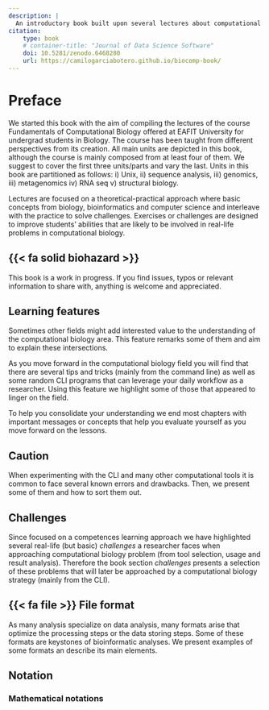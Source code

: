 ```yaml
---
description: | 
  An introductory book built upon several lectures about computational biology.
citation:
    type: book
    # container-title: "Journal of Data Science Software"
    doi: 10.5281/zenodo.6468280
    url: https://camilogarciabotero.github.io/biocomp-book/
---
```

# Preface {.unnumbered}

We started this book with the aim of compiling the lectures of the course Fundamentals of Computational Biology offered at EAFIT University for undergrad students in Biology. The course has been taught from different perspectives from its creation. All main units are depicted in this book, although the course is mainly composed from at least four of them. We suggest to cover the first three units/parts and vary the last. Units in this book are partitioned as follows: i) Unix, ii) sequence analysis, iii) genomics, iii) metagenomics iv) RNA seq v) structural biology.

Lectures are focused on a theoretical-practical approach where basic concepts from biology, bioinformatics and computer science and interleave with the practice to solve challenges. Exercises or challenges are designed to improve students' abilities that are likely to be involved in real-life problems in computational biology.

::: { .callout-important appearance="minimal"}
#  {{< fa solid biohazard >}}
This book is a work in progress. If you find issues, typos or relevant information to share with, anything is welcome and appreciated.
:::

## Learning features {.unnumbered}

::: callout-note
Sometimes other fields might add interested value to the understanding of the computational biology area. This feature remarks some of them and aim to explain these intersections.
:::

:::{.callout-tip}
As you move forward in the computational biology field you will find that there are several tips and tricks (mainly from the command line) as well as some random CLI programs that can leverage your daily workflow as a researcher. Using this feature we highlight some of those that appeared to linger on the field.
:::

:::{.callout-important}
To help you consolidate your understanding we end most chapters with important messages or concepts that help you evaluate yourself as you move forward on the lessons.
:::

:::{.callout-caution}
## Caution
When experimenting with the CLI and many other computational tools it is common to face several known errors and drawbacks. Then, we present some of them and how to sort them out.
:::

:::{.callout-warning}
## Challenges

Since focused on a competences learning approach we have highlighted several real-life (but basic) *challenges* a researcher faces when approaching computational biology problem (from tool selection, usage and result analysis). Therefore the book section *challenges* presents a selection of these problems that will later be approached by a computational biology strategy (mainly from the CLI).
:::

:::{.callout}
## {{< fa file >}} File format

As many analysis specialize on data analysis, many formats arise that optimize the processing steps or the data storing steps. Some of these formats are keystones of bioinformatic analyses. We present examples of some formats an describe its main elements.
:::

## Notation

### Mathematical notations

